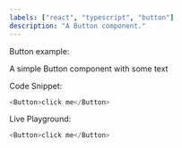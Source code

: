 ```yaml
---
labels: ["react", "typescript", "button"]
description: "A Button component."
---
```



Button example:

A simple Button component with some text

Code Snippet:

```js
<Button>click me</Button>
```

Live Playground:

```js live
<Button>click me</Button>
```
